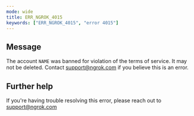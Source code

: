 ```yaml
---
mode: wide
title: ERR_NGROK_4015
keywords: ["ERR_NGROK_4015", "error 4015"]
---
```


## Message

The account `NAME` was banned for violation of the terms of service. It may not be deleted. Contact support@ngrok.com if you believe this is an error.

## Further help

If you're having trouble resolving this error, please reach out to [support@ngrok.com](mailto:support@ngrok.com?subject=Help%20with%20ERR_NGROK_4015)

